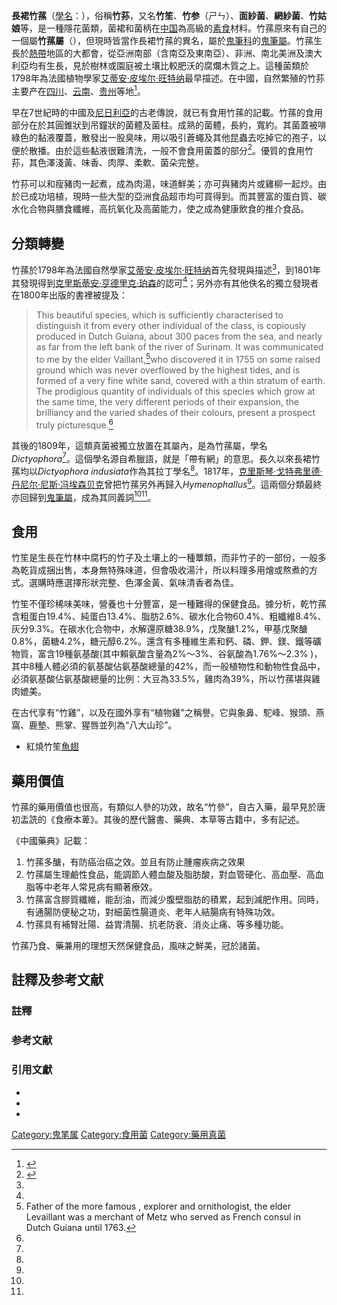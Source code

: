 {{medical}}
{{stack begin}}
{{Speciesbox
| name = 竹荪
| image = Phallus indusiatus from Kerala, India - 20090824.jpg
| image_width = 234px
| image_caption = 
| display_parents=5
| genus = Phallus
| species = indusiatus
| authority = [[艾蒂安·皮埃尔·旺特纳|Vent.]] (1798)
| synonyms_ref = <ref name="urlMycoBank: Hymenophallus indusiatus"/>
| synonyms =
  {{plainlist |
*''Dictyophora indusiata'' <small>(Vent.) [[Nicaise_Auguste_Desvaux|Desv.]] (1809)</small>
*''Hymenophallus indusiatus'' <small>(Vent.) [[克里斯琴·戈特弗里德·丹尼尔·尼斯·冯埃森贝克|Nees]] (1817)</small>
  }}
}}
{{mycomorphbox
| name = ''Phallus indusiatus''
| whichGills = no
| capShape = no
| hymeniumType = smooth
| stipeCharacter = volva
| ecologicalType = saprotrophic
| sporePrintColor = olive
| howEdible = choice 
}}
{{stack end}}
'''長裙竹蓀'''（[[學名|學名]]：{{lang|la|'''''Phallus indusiatus'''''}}），俗稱'''竹荪'''，又名'''竹笙'''、'''竹参'''（ㄕㄣ）、'''面紗菌'''、'''網紗菌'''、'''竹姑娘'''等，是一種隱花菌類，菌裙和菌柄在[[中国|中国]]為高級的[[素食|素食]]材料。竹蓀原來有自己的一個屬'''竹蓀屬'''（{{lang|la|'''''Dictyophora'''''}}），但現時皆當作長裙竹蓀的異名，屬於[[鬼筆科|鬼筆科]]的[[鬼筆屬|鬼筆屬]]。竹蓀生長於[[熱帶|熱帶]]地區的大都會，從亞洲南部（含南亞及東南亞）、非洲、南北美洲及澳大利亞均有生長，見於樹林或園庭被土壤比較肥沃的腐爛木質之上。這種菌類於1798年為法國植物學家[[艾蒂安·皮埃尔·旺特纳|艾蒂安·皮埃尔·旺特纳]]最早描述。在中國，自然繁殖的竹荪主要产在[[四川|四川]]、[[云南|云南]]、[[贵州|贵州]]等地<ref>{{cite web |url=http://www.2to1agri.com/apagri/16.nsf/ByUNID/317E7C1DD7783B0948256B8C0016E724?opendocument |title=竹荪是寄生在枯竹根部的一種隱花菌類 |language=zh-hans }}</ref>。

早在7世紀時的中國及[[尼日利亞|尼日利亞]]的古老傳說，就已有食用竹蓀的記載。竹蓀的食用部分在於其圓錐狀到吊鐘狀的菌體及菌柱。成熟的菌體，長約{{convert|25|cm|in|0|abbr=on}}，寬約{{convert|1.5|–|4|cm|in|1|abbr=on}}。其菌蓋被啡綠色的黏液覆蓋，散發出一股臭味，用以吸引蒼蠅及其他昆蟲去吃掉它的孢子，以便於散播。由於這些黏液很難清洗，一般不會食用菌蓋的部分<ref> {{cite web|url=https://m.junbei.com/zhusun/zhishi/15690.html|title=為什麼竹蓀傘蓋不能吃？烹飪竹蓀之前怎麼處理？ |language=zh-hans }}</ref>。優質的食用竹荪，其色澤淺黃、味香、肉厚、柔軟、菌朵完整。

竹荪可以和瘦豬肉一起煮，成為肉湯，味道鮮美；亦可與豬肉片或雞柳一起炒。由於已成功培植，現時一些大型的亞洲食品超市均可買得到。而其豐富的蛋白質、碳水化合物與膳食纖維，高抗氧化及高菌能力，使之成為健康飲食的推介食品。

==分類轉變==
竹蓀於1798年為法國自然學家[[艾蒂安·皮埃尔·旺特纳|艾蒂安·皮埃尔·旺特纳]]首先發現與描述<ref name="Ventenat 1798"/>，到1801年其發現得到[[克里斯蒂安·亨德里克·珀森|克里斯蒂安·亨德里克·珀森]]的認可<ref name="Persoon 1801"/>；另外亦有其他佚名的獨立發現者在1800年出版的書裡被提及：
<blockquote>This beautiful species, which is sufficiently characterised to distinguish it from every other individual of the class, is copiously produced in Dutch Guiana, about 300 paces from the sea, and nearly as far from the left bank of the river of Surinam. It was communicated to me by the elder Vaillant,<ref group=N>Father of the more famous {{tsl|en|François Levaillant|}}, explorer and ornithologist, the elder Levaillant was a merchant of Metz who served as French consul in Dutch Guiana until 1763.</ref>who discovered it in 1755 on some raised ground which was never overflowed by the highest tides, and is formed of a very fine white sand, covered with a thin stratum of earth. The prodigious quantity of individuals of this species which grow at the same time, the very different periods of their expansion, the brilliancy and the varied shades of their colours, present a prospect truly picturesque.<ref name="Anonymous 1800"/></blockquote>

其後的1809年，這類真菌被{{tsl|en|Nicaise Auguste Desvaux|}}獨立放置在其屬內，是為竹蓀屬，學名''Dictyophora''<ref name="Desvaux 1809"/>。這個學名源自希臘語，就是「帶有網」的意思。長久以來長裙竹蓀均以''Dictyophora indusiata''作為其拉丁學名<ref name="Kirk 2008"/>。1817年，[[克里斯琴·戈特弗里德·丹尼尔·尼斯·冯埃森贝克|克里斯琴·戈特弗里德·丹尼尔·尼斯·冯埃森贝克]]曾把竹蓀另外再歸入''Hymenophallus''<ref name="Nees 1817"/>。這兩個分類最終亦回歸到[[鬼筆屬|鬼筆屬]]，成為其同義詞<ref name="urlMycoBank: Hymenophallus indusiatus"/><ref name="Kirk 2008"/>。

== 食用 ==
{{Unreferencedsect}}
竹笙是生長在竹林中腐朽的竹子及土壤上的一種蕈類，而非竹子的一部份，一般多為乾貨成捆出售，本身無特殊味道，但會吸收湯汁，所以料理多用燴或熬煮的方式。選購時應選擇形狀完整、色澤金黃、氣味清香者為佳。

竹笙不僅珍稀味美味，營養也十分豐富，是一種難得的保健食品。據分析，乾竹蓀含粗蛋白19.4%、純蛋白13.4%、脂肪2.6%、碳水化合物60.4%、粗纖維8.4%、灰分9.3%。在碳水化合物中，水解還原糖38.9%，戊聚醣1.2%，甲基戊聚醣0.8%，菌糖4.2%，糖元醇6.2%。還含有多種維生素和鈣、磷、鉀、鎂、鐵等礦物質，富含19種氨基酸(其中賴氨酸含量為2%～3%、谷氨酸為1.76%～2.3% )，其中8種人體必須的氨基酸佔氨基酸總量的42%，而一般植物性和動物性食品中，必須氨基酸佔氨基酸總量的比例：大豆為33.5%，雞肉為39%，所以竹蓀堪與雞肉媲美。

在古代享有“竹雞”，以及在國外享有“植物雞”之稱譽。它與象鼻、駝峰、猴頭、燕窩、鹿墊、熊掌、猩唇並列為“八大山珍”。
* 紅燒竹笙[[魚翅|魚翅]]

== 藥用價值 ==
{{Unreferencedsect}}
竹蓀的藥用價值也很高，有類似人參的功效，故名“竹參”，自古入藥，最早見於唐初盂詵的《食療本萆》。其後的歷代醫書、藥典、本草等古籍中，多有記述。

《中國藥典》記載：

#竹蓀多醣，有防癌治癌之效。並且有防止腫瘤疾病之效果
#竹蓀屬生理鹼性食品，能調節人體血酸及脂肪酸，對血管硬化、高血壓、高血脂等中老年人常見病有顯著療效。
#竹蓀富含膠質纖維，能刮油，而減少腹壁脂肪的積累，起到減肥作用。同時，有通腸防便秘之功，對細菌性腸道炎、老年人結腸病有特殊功效。
#竹蓀具有補腎壯陽、益胃清腸、抗老防衰、消炎止痛、等多種功能。

竹蓀乃食、藥兼用的理想天然保健食品，風味之鮮美，冠於諸菌。

==註釋及参考文献==
===註釋===
{{Reflist|group=N}}

===参考文献===
{{Reflist|colwidth=30em|refs=

<ref name="Anonymous 1800">{{cite journal |title=XXVII. A dissertation on the genus ''Phallus'', by M. Ventenat |journal=The Critical Review, or, Annals of Literature |author=Anonymous |year=1800 |volume=13 |location=London, UK |pages=501–2 |url=http://books.google.com/books?id=c8YPAAAAQAAJ&pg=PA502}}</ref>

<ref name="Desvaux 1809">{{cite journal |title=Observations sur quelques genres à établir dans la famille des champignons |trans_title=Observations on several genera to establish families of mushrooms |journal=Journal de Botanique (Desvaux) |volume=2 |author=Desvaux NA. |year=1809 |pages=88–105 |url=http://www.biodiversitylibrary.org/page/8071459 |language=fr}}</ref>

<ref name="Kirk 2008">{{cite book |author=Kirk PM, Cannon PF, Minter DW, Stalpers JA. |title=Dictionary of the Fungi |url=https://archive.org/details/dictionaryfungit00kirk |edition=10th |publisher=CAB International |location=Wallingford, UK |year=2008 |page=[https://archive.org/details/dictionaryfungit00kirk/page/206 206] |isbn=978-0-85199-826-8}}</ref>

<ref name="Nees 1817">{{cite book |title=System der Pilze und Schwämme |trans_title=System of Mushrooms and Fungi |year=1817 |author=Nees von Esenbeck CDG. |publisher=In der Stahelschen buchhandlung |location=Würzburg, Germany |page=251 |url=http://books.google.com/books?id=bEAAAAAAQAAJ&pg=PA251 |language=de}}</ref>

<ref name="Persoon 1801">{{cite book |title=Synopsis Methodica Fungorum |trans_title=Synopsis of a Methodology of Mushrooms |author=Persoon CH. |page=244 |publisher=Apud H. Dieterich |location=Göttingen, Germany |url=http://books.google.com/books?id=vugVAAAAYAAJ&pg=PA244 |language=la |year=1801}}</ref>

<ref name="urlMycoBank: Hymenophallus indusiatus">{{cite web |url=http://www.mycobank.org/BioloMICS.aspx?Table=Mycobank&Rec=330985&Fields=All |title=''Hymenophallus indusiatus'' (Vent.) Nees 1817 |publisher=[[MycoBank|MycoBank]]. International Mycological Association |accessdate=2010-10-19}}</ref>

<ref name="Ventenat 1798">{{cite journal |author=Ventenat ÉP. |year=1798 |title=Dissertation sur le genre ''Phallus'' |trans_title=Essay on the genus ''Phallus'' |journal=Mémoires de l'institut National des Sciences et Arts |volume=1 |pages=503–23 |url=http://gallica.bnf.fr/ark:/12148/bpt6k32166/f590.image |language=fr}}</ref>
}}

===引用文獻===
*{{cite book |author=Chang S-T, Miles PG. |chapter=''Dictyophora'', formerly for the few |title=Mushrooms: Cultivation, Nutritional Value, Medicinal Effect, and Environmental Impact |edition=2nd |year=2004 |publisher=CRC Press |location=Boca Raton, Florida |isbn=0-8493-1043-1 |doi=10.1201/9780203492086.ch18 |pages=343–56}}
*{{cite book |author=Hall IR. |title=Edible and Poisonous Mushrooms of the World |publisher=Timber Press |location=Portland, Oregon |year=2003 |isbn=0-88192-586-1}}
*{{cite report |title=Chinese food culture and mushroom |author=Hu D. |year=2005 |publisher=[[瓦赫宁恩大学|Wageningen University and Research Centre]], Agricultural Economics Research Institute, LEI BV |location=Wageningen, Netherlands |url=http://www.lei.dlo.nl/leichina/files/78ca5deca29c48c75da777243aa01393.pdf |format=PDF}}
{{Taxonbar|from=Q2701671}}

[[Category:鬼笔属|Category:鬼笔属]]
[[Category:食用菌|Category:食用菌]]
[[Category:藥用真菌|Category:藥用真菌]]